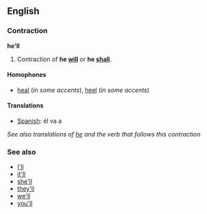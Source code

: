 ==English==
===Contraction===
'''he'll'''

#Contraction of '''he [[will]]''' or '''he [[shall]]'''.

====Homophones====
*[[heal]] (''in some accents''), [[heel]] (''in some accents'')

====Translations====
*[[Spanish]]: &eacute;l va a

''See also translations of [[he]] and the verb that follows this contraction''

===See also===
*[[I'll]]
*[[it'll]]
*[[she'll]]
*[[they'll]]
*[[we'll]]
*[[you'll]]